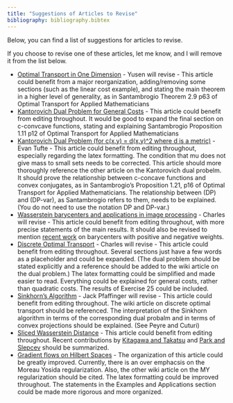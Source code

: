 ```yaml
---
title: "Suggestions of Articles to Revise"
bibliography: bibliography.bibtex
---
```


Below, you can find a list of suggestions for articles to revise.

If you choose to revise one of these articles, let me know, and I will remove it from the list below.

-   [Optimal Transport in One Dimension](https://www.otwiki.xyz/wiki/Optimal_Transport_in_One_Dimension) - Yusen will revise - This article could benefit from a major reorganization, adding/removing some sections (such as the linear cost example), and stating the main theorem in a higher level of generality, as in Santambrogio Theorem 2.9 p63 of Optimal Transport for Applied Mathematicians
-   [Kantorovich Dual Problem for General Costs](https://www.otwiki.xyz/wiki/Kantorovich_Dual_Problem_(for_general_costs)) - This article could benefit from editing throughout. It would be good to expand the final section on c-convcave functions, stating and explaining Santambrogio Proposition 1.11 p12 of Optimal Transport for Applied Mathematicians
-   [Kantorovich Dual Problem (for c(x,y) = d(x,y)\^2 where d is a metric)](https://www.otwiki.xyz/wiki/Kantorovich_Dual_Problem_(for_c(x,y)_%3D_d(x,y)%5E2_where_d_is_a_metric)) - Evan Tufte - This article could benefit from editing throughout, especially regarding the latex formatting. The condition that mu does not give mass to small sets needs to be corrected. This article should more thoroughly reference the other article on the Kantorovich dual probelm. It should prove the relationship between c-concave functions and convex conjugates, as in Santambrogio's Proposition 1.21, p16 of Optimal Transport for Applied Mathematicians. The relationship between (DP) and (DP-var), as Santambrogio refers to them, needs to be explained. (You do not need to use the notation DP and DP-var.)
-   [Wasserstein barycenters and applications in image processing](https://www.otwiki.xyz/wiki/Wasserstein_barycenters_and_applications_in_image_processing) - Charles will revise - This article could benefit from editing throughout, with more precise statements of the main results. It should also be revised to mention [recent work](https://arxiv.org/abs/2411.06838) on barycenters with positive and negative weights.
-   [Discrete Optimal Transport](https://www.otwiki.xyz/wiki/Discrete_Optimal_Transport) - Charles will revise - This article could benefit from editing throughout. Several sections just have a few words as a placeholder and could be expanded. (The dual problem should be stated explicitly and a reference should be added to the wiki article on the dual problem.) The latex formatting could be simplified and made easier to read. Everything could be explained for general costs, rather than quadratic costs. The results of Exercise 25 could be included.
-   [Sinkhorn's Algorithm](https://www.otwiki.xyz/wiki/Sinkhorn%27s_Algorithm) - Jack Pfaffinger will revise - This article could benefit from editing throughout. The wiki article on discrete optimal transport should be referenced. The interpretation of the Sinkhorn algorithm in terms of the corresponding dual probalm and in terms of convex projections should be explained. (See Peyre and Cuturi)
-   [Sliced Wasserstein Distance](https://www.otwiki.xyz/wiki/Sliced_Wasserstein_Distance) - This article could benefit from editing throughout. Recent contributions by [Kitagawa and Takatsu](https://arxiv.org/abs/2311.15874) and [Park and Slepcev](https://arxiv.org/abs/2311.05134) should be summarized.
-   [Gradient flows on Hilbert Spaces](https://www.otwiki.xyz/wiki/Gradient_flows_in_Hilbert_spaces) - The organization of this article could be greatly improved. Currently, there is an over emphacsis on the Moreau Yosida regularization. Also, the other wiki article on the MY regularization should be cited. The latex formatting could be improved throughout. The statements in the Examples and Applications section could be made more rigorous and more organized.
